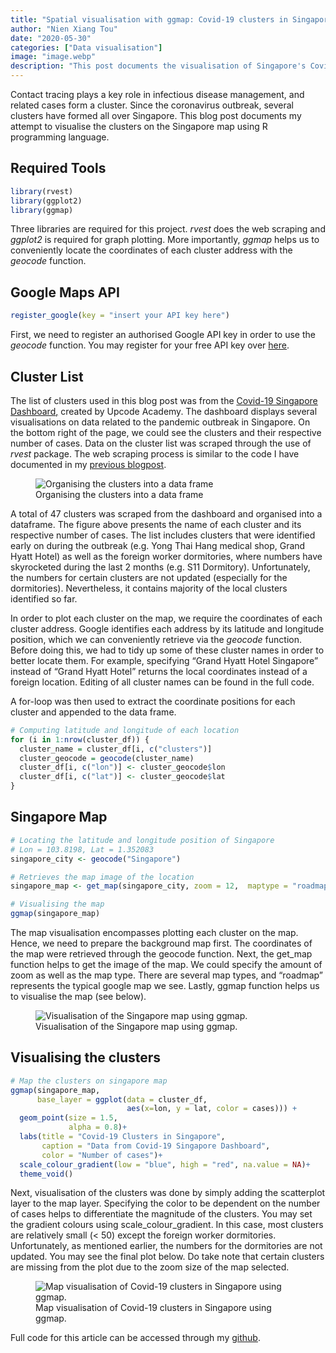 ```yaml
---
title: "Spatial visualisation with ggmap: Covid-19 clusters in Singapore"
author: "Nien Xiang Tou"
date: "2020-05-30"
categories: ["Data visualisation"]
image: "image.webp"
description: "This post documents the visualisation of Singapore's Covid-19 clusters on the map using R programming."
---
```


Contact tracing plays a key role in infectious disease management, and related cases form a cluster. Since the coronavirus outbreak, several clusters have formed all over Singapore. This blog post documents my attempt to visualise the clusters on the Singapore map using R programming language.

## Required Tools

``` r
library(rvest)
library(ggplot2)
library(ggmap)
```

Three libraries are required for this project. *rvest* does the web scraping and *ggplot2* is required for graph plotting. More importantly, *ggmap* helps us to conveniently locate the coordinates of each cluster address with the *geocode* function.

## Google Maps API

``` r
register_google(key = "insert your API key here")
```

First, we need to register an authorised Google API key in order to use the *geocode* function. You may register for your free API key over [[here]{.underline}](https://cloud.google.com/maps-platform/terms/).

## Cluster List

The list of clusters used in this blog post was from the [[Covid-19 Singapore Dashboard]{.underline}](https://co.vid19.sg/singapore/dashboard)[,]{.underline} created by Upcode Academy. The dashboard displays several visualisations on data related to the pandemic outbreak in Singapore. On the bottom right of the page, we could see the clusters and their respective number of cases. Data on the cluster list was scraped through the use of *rvest* package. The web scraping process is similar to the code I have documented in my [[previous blogpost]{.underline}](https://www.nienxiangtou.com/posts/web-scraping-and-data-visualising-with-r-epl19/20-goal-stats/).

![Organising the clusters into a data frame](image2.webp)

A total of 47 clusters was scraped from the dashboard and organised into a dataframe. The figure above presents the name of each cluster and its respective number of cases. The list includes clusters that were identified early on during the outbreak (e.g. Yong Thai Hang medical shop, Grand Hyatt Hotel) as well as the foreign worker dormitories, where numbers have skyrocketed during the last 2 months (e.g. S11 Dormitory). Unfortunately, the numbers for certain clusters are not updated (especially for the dormitories). Nevertheless, it contains majority of the local clusters identified so far.

In order to plot each cluster on the map, we require the coordinates of each cluster address. Google identifies each address by its latitude and longitude position, which we can conveniently retrieve via the *geocode* function. Before doing this, we had to tidy up some of these cluster names in order to better locate them. For example, specifying "Grand Hyatt Hotel Singapore" instead of "Grand Hyatt Hotel" returns the local coordinates instead of a foreign location. Editing of all cluster names can be found in the full code.

A for-loop was then used to extract the coordinate positions for each cluster and appended to the data frame.

``` r
# Computing latitude and longitude of each location
for (i in 1:nrow(cluster_df)) {
  cluster_name = cluster_df[i, c("clusters")]
  cluster_geocode = geocode(cluster_name)
  cluster_df[i, c("lon")] <- cluster_geocode$lon
  cluster_df[i, c("lat")] <- cluster_geocode$lat
}
```

## Singapore Map

``` r
# Locating the latitude and longitude position of Singapore
# Lon = 103.8198, Lat = 1.352083
singapore_city <- geocode("Singapore")

# Retrieves the map image of the location
singapore_map <- get_map(singapore_city, zoom = 12,  maptype = "roadmap")

# Visualising the map 
ggmap(singapore_map)
```

The map visualisation encompasses plotting each cluster on the map. Hence, we need to prepare the background map first. The coordinates of the map were retrieved through the geocode function. Next, the get_map function helps to get the image of the map. We could specify the amount of zoom as well as the map type. There are several map types, and "roadmap" represents the typical google map we see. Lastly, ggmap function helps us to visualise the map (see below).

![Visualisation of the Singapore map using ggmap.](image3.webp){fig-align="center"}

## Visualising the clusters

``` r
# Map the clusters on singapore map
ggmap(singapore_map, 
      base_layer = ggplot(data = cluster_df,
                          aes(x=lon, y = lat, color = cases))) +
  geom_point(size = 1.5,
             alpha = 0.8)+
  labs(title = "Covid-19 Clusters in Singapore",
       caption = "Data from Covid-19 Singapore Dashboard",
       color = "Number of cases")+
  scale_colour_gradient(low = "blue", high = "red", na.value = NA)+
  theme_void()
```

Next, visualisation of the clusters was done by simply adding the scatterplot layer to the map layer. Specifying the color to be dependent on the number of cases helps to differentiate the magnitude of the clusters. You may set the gradient colours using scale_colour_gradient. In this case, most clusters are relatively small (\< 50) except the foreign worker dormitories. Unfortunately, as mentioned earlier, the numbers for the dormitories are not updated. You may see the final plot below. Do take note that certain clusters are missing from the plot due to the zoom size of the map selected.

![Map visualisation of Covid-19 clusters in Singapore using ggmap.](image4.webp){fig-align="center"}

Full code for this article can be accessed through my [[github]{.underline}](https://gist.github.com/nxrunning/8cddd07506a90a8a9c29981abdf9bbed).
